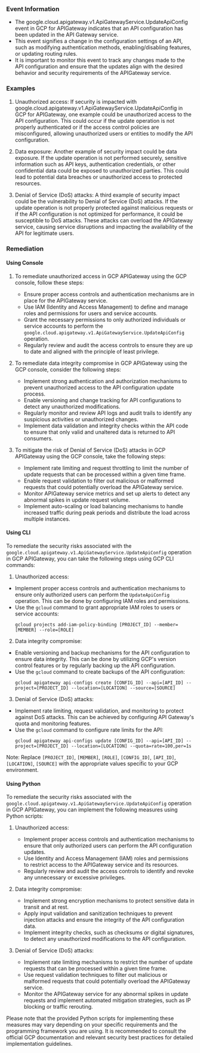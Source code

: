 
### Event Information

- The google.cloud.apigateway.v1.ApiGatewayService.UpdateApiConfig event in GCP for APIGateway indicates that an API configuration has been updated in the API Gateway service.
- This event signifies a change in the configuration settings of an API, such as modifying authentication methods, enabling/disabling features, or updating routing rules.
- It is important to monitor this event to track any changes made to the API configuration and ensure that the updates align with the desired behavior and security requirements of the APIGateway service.


### Examples

1. Unauthorized access: If security is impacted with google.cloud.apigateway.v1.ApiGatewayService.UpdateApiConfig in GCP for APIGateway, one example could be unauthorized access to the API configuration. This could occur if the update operation is not properly authenticated or if the access control policies are misconfigured, allowing unauthorized users or entities to modify the API configuration.

2. Data exposure: Another example of security impact could be data exposure. If the update operation is not performed securely, sensitive information such as API keys, authentication credentials, or other confidential data could be exposed to unauthorized parties. This could lead to potential data breaches or unauthorized access to protected resources.

3. Denial of Service (DoS) attacks: A third example of security impact could be the vulnerability to Denial of Service (DoS) attacks. If the update operation is not properly protected against malicious requests or if the API configuration is not optimized for performance, it could be susceptible to DoS attacks. These attacks can overload the APIGateway service, causing service disruptions and impacting the availability of the API for legitimate users.

### Remediation

#### Using Console

1. To remediate unauthorized access in GCP APIGateway using the GCP console, follow these steps:
   - Ensure proper access controls and authentication mechanisms are in place for the APIGateway service.
   - Use IAM (Identity and Access Management) to define and manage roles and permissions for users and service accounts.
   - Grant the necessary permissions to only authorized individuals or service accounts to perform the `google.cloud.apigateway.v1.ApiGatewayService.UpdateApiConfig` operation.
   - Regularly review and audit the access controls to ensure they are up to date and aligned with the principle of least privilege.

2. To remediate data integrity compromise in GCP APIGateway using the GCP console, consider the following steps:
   - Implement strong authentication and authorization mechanisms to prevent unauthorized access to the API configuration update process.
   - Enable versioning and change tracking for API configurations to detect any unauthorized modifications.
   - Regularly monitor and review API logs and audit trails to identify any suspicious activities or unauthorized changes.
   - Implement data validation and integrity checks within the API code to ensure that only valid and unaltered data is returned to API consumers.

3. To mitigate the risk of Denial of Service (DoS) attacks in GCP APIGateway using the GCP console, take the following steps:
   - Implement rate limiting and request throttling to limit the number of update requests that can be processed within a given time frame.
   - Enable request validation to filter out malicious or malformed requests that could potentially overload the APIGateway service.
   - Monitor APIGateway service metrics and set up alerts to detect any abnormal spikes in update request volume.
   - Implement auto-scaling or load balancing mechanisms to handle increased traffic during peak periods and distribute the load across multiple instances.

#### Using CLI

To remediate the security risks associated with the `google.cloud.apigateway.v1.ApiGatewayService.UpdateApiConfig` operation in GCP APIGateway, you can take the following steps using GCP CLI commands:

1. Unauthorized access:
- Implement proper access controls and authentication mechanisms to ensure only authorized users can perform the `UpdateApiConfig` operation. This can be done by configuring IAM roles and permissions.
- Use the `gcloud` command to grant appropriate IAM roles to users or service accounts:
  ```
  gcloud projects add-iam-policy-binding [PROJECT_ID] --member=[MEMBER] --role=[ROLE]
  ```

2. Data integrity compromise:
- Enable versioning and backup mechanisms for the API configuration to ensure data integrity. This can be done by utilizing GCP's version control features or by regularly backing up the API configuration.
- Use the `gcloud` command to create backups of the API configuration:
  ```
  gcloud apigateway api-configs create [CONFIG_ID] --api=[API_ID] --project=[PROJECT_ID] --location=[LOCATION] --source=[SOURCE]
  ```

3. Denial of Service (DoS) attacks:
- Implement rate limiting, request validation, and monitoring to protect against DoS attacks. This can be achieved by configuring API Gateway's quota and monitoring features.
- Use the `gcloud` command to configure rate limits for the API:
  ```
  gcloud apigateway api-configs update [CONFIG_ID] --api=[API_ID] --project=[PROJECT_ID] --location=[LOCATION] --quota=rate=100,per=1s
  ```

Note: Replace `[PROJECT_ID]`, `[MEMBER]`, `[ROLE]`, `[CONFIG_ID]`, `[API_ID]`, `[LOCATION]`, `[SOURCE]` with the appropriate values specific to your GCP environment.

#### Using Python

To remediate the security risks associated with the `google.cloud.apigateway.v1.ApiGatewayService.UpdateApiConfig` operation in GCP APIGateway, you can implement the following measures using Python scripts:

1. Unauthorized access:
   - Implement proper access controls and authentication mechanisms to ensure that only authorized users can perform the API configuration updates.
   - Use Identity and Access Management (IAM) roles and permissions to restrict access to the APIGateway service and its resources.
   - Regularly review and audit the access controls to identify and revoke any unnecessary or excessive privileges.

2. Data integrity compromise:
   - Implement strong encryption mechanisms to protect sensitive data in transit and at rest.
   - Apply input validation and sanitization techniques to prevent injection attacks and ensure the integrity of the API configuration data.
   - Implement integrity checks, such as checksums or digital signatures, to detect any unauthorized modifications to the API configuration.

3. Denial of Service (DoS) attacks:
   - Implement rate limiting mechanisms to restrict the number of update requests that can be processed within a given time frame.
   - Use request validation techniques to filter out malicious or malformed requests that could potentially overload the APIGateway service.
   - Monitor the APIGateway service for any abnormal spikes in update requests and implement automated mitigation strategies, such as IP blocking or traffic rerouting.

Please note that the provided Python scripts for implementing these measures may vary depending on your specific requirements and the programming framework you are using. It is recommended to consult the official GCP documentation and relevant security best practices for detailed implementation guidelines.

